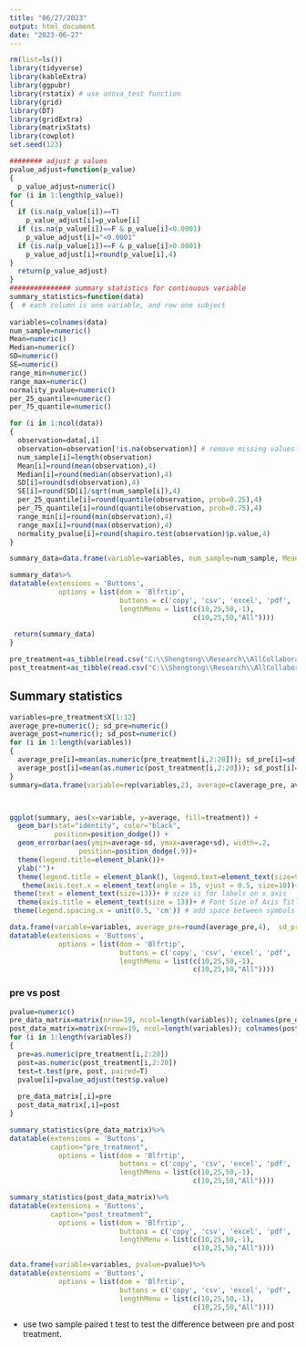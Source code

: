 ```yaml
---
title: "06/27/2023"
output: html_document
date: "2023-06-27"
---
```


```r
rm(list=ls())
library(tidyverse)
library(kableExtra)
library(ggpubr)
library(rstatix) # use anova_test function 
library(grid)
library(DT)
library(gridExtra)
library(matrixStats)
library(cowplot)
set.seed(123)
```




```r
######## adjust p values 
pvalue_adjust=function(p_value)
{
  p_value_adjust=numeric()
for (i in 1:length(p_value))
{
  if (is.na(p_value[i])==T)
    p_value_adjust[i]=p_value[i]
  if (is.na(p_value[i])==F & p_value[i]<0.0001)
    p_value_adjust[i]="<0.0001"
  if (is.na(p_value[i])==F & p_value[i]>0.0001)
    p_value_adjust[i]=round(p_value[i],4)
}
  return(p_value_adjust)
}
############### summary statistics for continuous variable 
summary_statistics=function(data)
{  # each column is one variable, and row one subject 
  
variables=colnames(data)
num_sample=numeric()
Mean=numeric()
Median=numeric()
SD=numeric()
SE=numeric()
range_min=numeric()
range_max=numeric()
normality_pvalue=numeric()
per_25_quantile=numeric()
per_75_quantile=numeric()

for (i in 1:ncol(data))
{
  observation=data[,i]
  observation=observation[!is.na(observation)] # remove missing values 
  num_sample[i]=length(observation)
  Mean[i]=round(mean(observation),4)
  Median[i]=round(median(observation),4)
  SD[i]=round(sd(observation),4)
  SE[i]=round(SD[i]/sqrt(num_sample[i]),4)
  per_25_quantile[i]=round(quantile(observation, prob=0.25),4)
  per_75_quantile[i]=round(quantile(observation, prob=0.75),4)
  range_min[i]=round(min(observation),4)
  range_max[i]=round(max(observation),4)
  normality_pvalue[i]=round(shapiro.test(observation)$p.value,4)
}

summary_data=data.frame(variable=variables, num_sample=num_sample, Mean=Mean, Median=Median, SD=SD, SE=SE,per_25_quantile, per_75_quantile, Range_low=range_min, Range_upper=range_max, normality_pvalue=normality_pvalue)

summary_data%>%
datatable(extensions = 'Buttons',
            options = list(dom = 'Blfrtip',
                           buttons = c('copy', 'csv', 'excel', 'pdf', 'print'),
                           lengthMenu = list(c(10,25,50,-1),
                                             c(10,25,50,"All"))))
  
 return(summary_data) 
}

```

```r
pre_treatment=as_tibble(read.csv("C:\\Shengtong\\Research\\AllCollaboration\\2023\\202306\\Matthew\\Generated Patient List_pretx.csv",stringsAsFactors=FALSE, fileEncoding="latin1", header=T))
post_treatment=as_tibble(read.csv("C:\\Shengtong\\Research\\AllCollaboration\\2023\\202306\\Matthew\\Generated Patient List_postx.csv",stringsAsFactors=FALSE, fileEncoding="latin1", header=T))
```


## Summary statistics 


```r
variables=pre_treatment$X[1:12]
average_pre=numeric(); sd_pre=numeric()
average_post=numeric(); sd_post=numeric()
for (i in 1:length(variables))
{
  average_pre[i]=mean(as.numeric(pre_treatment[i,2:20])); sd_pre[i]=sd(as.numeric(pre_treatment[i,2:20]))
  average_post[i]=mean(as.numeric(post_treatment[i,2:20])); sd_post[i]=sd(as.numeric(post_treatment[i,2:20]))
}
summary=data.frame(variable=rep(variables,2), average=c(average_pre, average_post), sd=c(sd_pre, sd_post), treatment=rep(c("pre", "post"), each=length(variables)))



ggplot(summary, aes(x=variable, y=average, fill=treatment)) + 
  geom_bar(stat="identity", color="black", 
           position=position_dodge()) +
  geom_errorbar(aes(ymin=average-sd, ymax=average+sd), width=.2,
                 position=position_dodge(.9))+
  theme(legend.title=element_blank())+
  ylab("")+
  theme(legend.title = element_blank(), legend.text=element_text(size=9))+theme(legend.position="bottom")+
   theme(axis.text.x = element_text(angle = 15, vjust = 0.5, size=10))+
 theme(text = element_text(size=13))+ # size is for labels on x axis 
  theme(axis.title = element_text(size = 13))+ # Font Size of Axis Titles
 theme(legend.spacing.x = unit(0.5, 'cm')) # add space between symbols in legend

data.frame(variable=variables, average_pre=round(average_pre,4),  sd_pre=round(sd_pre,4),  average_post=round(average_post,4), sd_post=round(sd_post,4))%>%
datatable(extensions = 'Buttons',
            options = list(dom = 'Blfrtip',
                           buttons = c('copy', 'csv', 'excel', 'pdf', 'print'),
                           lengthMenu = list(c(10,25,50,-1),
                                             c(10,25,50,"All"))))
```

### pre vs post 

```r
pvalue=numeric()
pre_data_matrix=matrix(nrow=19, ncol=length(variables)); colnames(pre_data_matrix)=variables 
post_data_matrix=matrix(nrow=19, ncol=length(variables)); colnames(post_data_matrix)=variables
for (i in 1:length(variables))
{
  pre=as.numeric(pre_treatment[i,2:20])
  post=as.numeric(post_treatment[i,2:20])
  test=t.test(pre, post, paired=T)
  pvalue[i]=pvalue_adjust(test$p.value)
  
  pre_data_matrix[,i]=pre
  post_data_matrix[,i]=post
}

summary_statistics(pre_data_matrix)%>%
datatable(extensions = 'Buttons',
          caption="pre_treatment",
            options = list(dom = 'Blfrtip',
                           buttons = c('copy', 'csv', 'excel', 'pdf', 'print'),
                           lengthMenu = list(c(10,25,50,-1),
                                             c(10,25,50,"All"))))

summary_statistics(post_data_matrix)%>%
datatable(extensions = 'Buttons',
          caption="post_treatment",
            options = list(dom = 'Blfrtip',
                           buttons = c('copy', 'csv', 'excel', 'pdf', 'print'),
                           lengthMenu = list(c(10,25,50,-1),
                                             c(10,25,50,"All"))))

data.frame(variable=variables, pvalue=pvalue)%>%
datatable(extensions = 'Buttons',
            options = list(dom = 'Blfrtip',
                           buttons = c('copy', 'csv', 'excel', 'pdf', 'print'),
                           lengthMenu = list(c(10,25,50,-1),
                                             c(10,25,50,"All"))))

```

* use two sample paired t test to test the difference between pre and post treatment. 